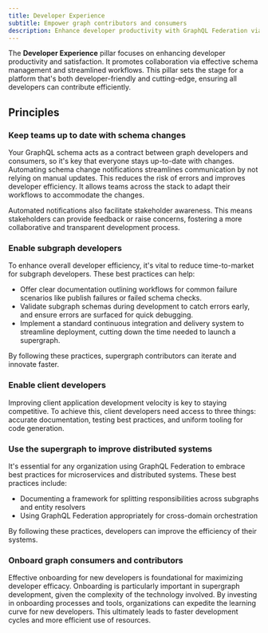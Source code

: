 ```yaml
---
title: Developer Experience
subtitle: Empower graph contributors and consumers
description: Enhance developer productivity with GraphQL Federation via streamlined workflows, effective schema management, and comprehensive onboarding.
---
```


The **Developer Experience** pillar focuses on enhancing developer productivity and satisfaction.
It promotes collaboration via effective schema management and streamlined workflows.
This pillar sets the stage for a platform that's both developer-friendly and cutting-edge, ensuring all developers can contribute efficiently.

## Principles

### Keep teams up to date with schema changes

Your GraphQL schema acts as a contract between graph developers and consumers, so it's key that everyone stays up-to-date with changes.
Automating schema change notifications streamlines communication by not relying on manual updates.
This reduces the risk of errors and improves developer efficiency.
It allows teams across the stack to adapt their workflows to accommodate the changes.

Automated notifications also facilitate stakeholder awareness.
This means stakeholders can provide feedback or raise concerns, fostering a more collaborative and transparent development process.

### Enable subgraph developers

To enhance overall developer efficiency, it's vital to reduce time-to-market for subgraph developers.
These best practices can help:

- Offer clear documentation outlining workflows for common failure scenarios like publish failures or failed schema checks.
- Validate subgraph schemas during development to catch errors early, and ensure errors are surfaced for quick debugging.
- Implement a standard continuous integration and delivery system to streamline deployment, cutting down the time needed to launch a supergraph.

By following these practices, supergraph contributors can iterate and innovate faster.

### Enable client developers

Improving client application development velocity is key to staying competitive.
To achieve this, client developers need access to three things: accurate documentation, testing best practices, and uniform tooling for code generation.

### Use the supergraph to improve distributed systems

It's essential for any organization using GraphQL Federation to embrace best practices for microservices and distributed systems.
These best practices include:

- Documenting a framework for splitting responsibilities across subgraphs and entity resolvers
- Using GraphQL Federation appropriately for cross-domain orchestration

By following these practices, developers can improve the efficiency of their systems.

### Onboard graph consumers and contributors

Effective onboarding for new developers is foundational for maximizing developer efficacy.
Onboarding is particularly important in supergraph development, given the complexity of the technology involved.
By investing in onboarding processes and tools, organizations can expedite the learning curve for new developers.
This ultimately leads to faster development cycles and more efficient use of resources.
